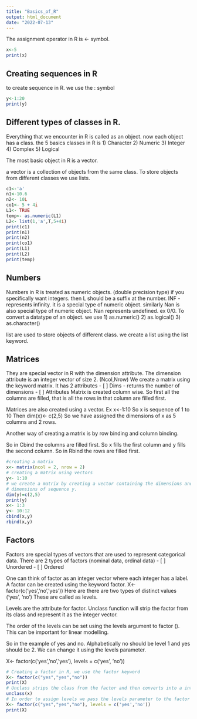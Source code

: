 ```yaml
---
title: "Basics_of_R"
output: html_document
date: "2022-07-13"
---
```


The assignment operator in R is <- symbol. 
```r
x<-5
print(x)
```

## Creating sequences in R
to create sequence in R. we use the : symbol


```r
y<-1:20
print(y)
```


## Different types of classes in R. 

Everything that we encounter in R is called as an object. now each object has a class. 
the 5 basics classes in R is
1) Character
2) Numeric
3) Integer
4) Complex 
5) Logical 

The most basic object in R is a vector. 

a vector is a collection of objects from the same class. 
To store objects from different classes we use lists. 
```r
c1<-'a'
n1<-10.6
n2<- 10L
co1<- 5 + 4i
L1<- TRUE
temp<- as.numeric(L1)
L2<- list(1,'a',T,5+4i)
print(c1)
print(n1)
print(n2)
print(co1)
print(L1)
print(L2)
print(temp)
```


## Numbers 

Numbers in R is treated as numeric objects. (double precision type)
if you specifically want integers. then L should be a suffix at the number.
INF - represents infinity. it is a special type of numeric object. 
similarly Nan is also special type of numeric object. Nan represents undefined. ex 0/0. 
To convert a datatype of an object. we use 
1) as.numeric()
2) as.logical()
3) as.character()


list are used to store objects of different class. 
we create a list using the list keyword.



## Matrices 


They are special vector in R with the dimension attribute. The dimension attribute is an integer vector of size 2. (Ncol,Nrow)
We create a matrix using the keyword matrix. 
It has 2 attributes 
- [ ] Dims - returns the number of dimensions 
- [ ] Attributes 
Matrix is created column wise. 
So first all the columns are filled, that is all the rows in that column are filled first. 

Matrices are also created using a vector. 
Ex x<-1:10
So x is sequence of 1 to 10 
Then dim(x)<- c(2,5)
So we have assigned the dimensions of x as 5 columns and 2 rows. 

Another way of creating a matrix is by row binding and column binding. 

So in Cbind the columns are filled first. So x fills the first column and y fills the second column. 
So in Rbind the rows are filled first. 


```r
#creating a matrix 
x<- matrix(ncol = 2, nrow = 2)
# creating a matrix using vectors
y<- 1:10
# we create a matrix by creating a vector containing the dimensions and assigning the vector as the 
# dimensions of sequence y.
dim(y)=c(2,5)
print(y)
x<- 1:3
y<- 10:12
cbind(x,y)
rbind(x,y)
```


## Factors 



Factors are special types of vectors that are used to represent categorical data. 
There are 2 types of factors (nominal data, ordinal data)
- [ ] Unordered 
- [ ] Ordered 

One can think of factor as an integer vector where each integer has a label. 
A factor can be created using the keyword factor. 
X<- factor(c(‘yes’,’no’,’yes’))
Here are there are two types of distinct values (‘yes’, ‘no’)
These are called as levels.

Levels are the attribute for factor. 
Unclass function will strip the factor from its class and represent it as the integer vector. 

The order of the levels can be set using the levels argument to factor (). This can be important for linear modelling. 

So in the example of yes and no. Alphabetically no should be level 1 and yes should be 2. 
We can change it using the levels parameter. 

X<- factor(c(‘yes’,’no’,’yes’), levels = c(‘yes’, ’no’))

```r
# Creating a factor in R, we use the factor keyword
X<- factor(c("yes","yes","no"))
print(X)
# Unclass strips the class from the factor and then converts into a integer vector
unclass(x)
# In order to assign levels we pass the levels parameter to the factor and manually assign the functions
X<- factor(c("yes","yes","no"), levels = c('yes','no'))
print(X)
```






